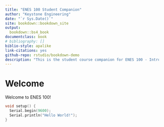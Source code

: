 ```yaml
---
title: "ENES 100 Student Companion"
author: "Keystone Engineering"
date: "`r Sys.Date()`"
site: bookdown::bookdown_site
output:
  bookdown::bs4_book
documentclass: book
# bibliography: []
biblio-style: apalike
link-citations: yes
github-repo: rstudio/bookdown-demo
description: "This is the student course companion for ENES 100 - Introduction to Engineering Design"
---
```


# Welcome

Welcome to ENES 100!

```c
void setup() {
  Serial.begin(9600);
  Serial.println("Hello World!");
}
```


